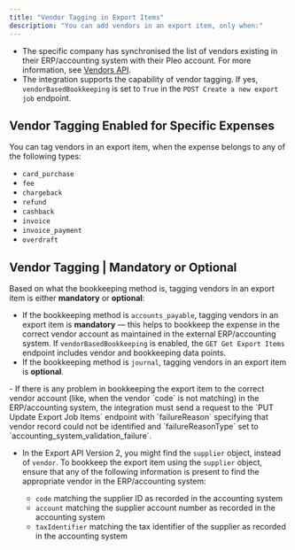 ```yaml
---
title: "Vendor Tagging in Export Items"
description: "You can add vendors in an export item, only when:"
---
```


* The specific company has synchronised the list of vendors existing in their ERP/accounting system with their Pleo account. For more information, see [Vendors API](/reference/vendors-api-overview).
* The integration supports the capability of vendor tagging. If yes, `vendorBasedBookkeeping` is set to `True` in the `POST Create a new export job` endpoint.

## Vendor Tagging Enabled for Specific Expenses

You can tag vendors in an export item, when the expense belongs to any of the following types:

* `card_purchase`
* `fee`
* `chargeback`
* `refund`
* `cashback`
* `invoice`
* `invoice_payment`
* `overdraft`

## Vendor Tagging | Mandatory or Optional

Based on what the bookkeeping method is, tagging vendors in an export item is either **mandatory** or **optional**:

* If the bookkeeping method is `accounts_payable`, tagging vendors in an export item is **mandatory** — this helps to bookkeep the expense in the correct vendor account as maintained in the external ERP/accounting system. If `vendorBasedBookkeeping` is enabled, the `GET Get Export Items` endpoint includes vendor and bookkeeping data points.
* If the bookkeeping method is `journal`, tagging vendors in an export item is **optional**.

<Info>
  - If there is any problem in bookkeeping the export item to the correct vendor account (like, when the vendor `code` is not matching) in the ERP/accounting system, the integration must send a request to the `PUT Update Export Job Items` endpoint with `failureReason` specifying that vendor record could not be identified and `failureReasonType` set to `accounting_system_validation_failure`.

  - In the Export API Version 2, you might find the `supplier` object, instead of `vendor`. To bookkeep the export item using the `supplier` object, ensure that any of the following information is present to find the appropriate vendor in the ERP/accounting system:

    * `code` matching the supplier ID as recorded in the accounting system
    * `account` matching the supplier account number as recorded in the accounting system
    * `taxIdentifier` matching the tax identifier of the supplier as recorded in the accounting system
</Info>
